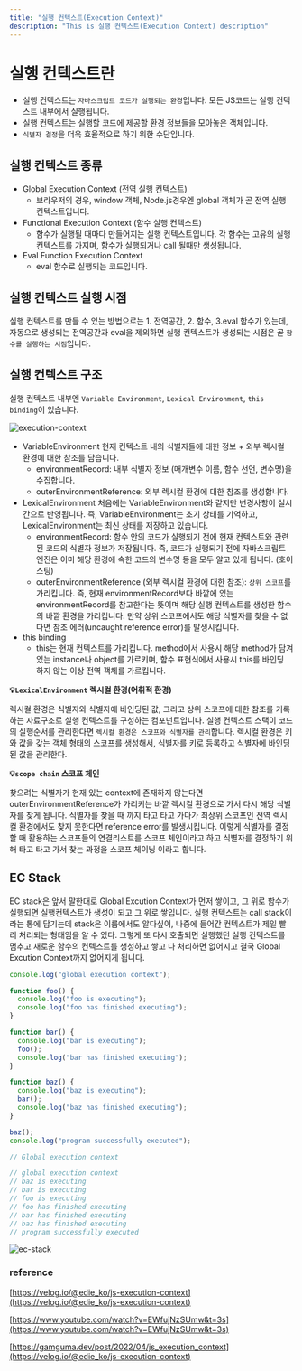 ```yaml
---
title: "실행 컨텍스트(Execution Context)"
description: "This is 실행 컨텍스트(Execution Context) description"
---
```


# 실행 컨텍스트란

- 실행 컨텍스트는 `자바스크립트 코드가 실행되는 환경`입니다. 모든 JS코드는 실행 컨텍스트 내부에서 실행됩니다.
- 실행 컨텍스트는 실행할 코드에 제공할 환경 정보들을 모아놓은 객체입니다.
- `식별자 결정`을 더욱 효율적으로 하기 위한 수단입니다.

## 실행 컨텍스트 종류

- Global Execution Context (전역 실행 컨텍스트)
  - 브라우저의 경우, window 객체, Node.js경우엔 global 객체가 곧 전역 실행 컨텍스트입니다.
- Functional Execution Context (함수 실행 컨텍스트)
  - 함수가 실행될 때마다 만들어지는 실행 컨텍스트입니다. 각 함수는 고유의 실행 컨텍스트를 가지며, 함수가 실행되거나 call 될때만 생성됩니다.
- Eval Function Execution Context
  - eval 함수로 실행되는 코드입니다.

## 실행 컨텍스트 실행 시점

실행 컨텍스트를 만들 수 있는 방법으로는 1. 전역공간, 2. 함수, 3.eval 함수가 있는데, 자동으로 생성되는 전역공간과 eval을 제외하면 실행 컨텍스트가 생성되는 시점은 곧 `함수를 실행하는 시점`입니다.

## 실행 컨텍스트 구조

실행 컨텍스트 내부엔 `Variable Environment`, `Lexical Environment`, `this binding`이 있습니다.

![execution-context](./images/ec.jpg)

- VariableEnvironment
  현재 컨텍스트 내의 식별자들에 대한 정보 + 외부 렉시컬 환경에 대한 참조를 담습니다.
  - environmentRecord: 내부 식별자 정보 (매개변수 이름, 함수 선언, 변수명)을 수집합니다.
  - outerEnvironmentReference: 외부 렉시컬 환경에 대한 참조를 생성합니다.
- LexicalEnvironment
  처음에는 VariableEnvironment와 같지만 변경사항이 실시간으로 반영됩니다. 즉, VariableEnvironment는 초기 상태를 기억하고, LexicalEnvironment는 최신 상태를 저장하고 있습니다.
  - environmentRecord: 함수 안의 코드가 실행되기 전에 현재 컨텍스트와 관련된 코드의 식별자 정보가 저장됩니다. 즉, 코드가 실행되기 전에 자바스크립트 엔진은 이미 해당 환경에 속한 코드의 변수명 등을 모두 알고 있게 됩니다. (호이스팅)
  - outerEnvironmentReference (외부 렉시컬 환경에 대한 참조): `상위 스코프`를 가리킵니다. 즉, 현재 environmentRecord보다 바깥에 있는 environmentRecord를 참고한다는 뜻이며 해당 실행 컨텍스트를 생성한 함수의 바깥 환경을 가리킵니다. 만약 상위 스코프에서도 해당 식별자를 찾을 수 없다면 참조 에러(uncaught reference error)를 발생시킵니다.
- this binding
  - this는 현재 컨텍스트를 가리킵니다. method에서 사용시 해당 method가 담겨있는 instance나 object를 가르키며, 함수 표현식에서 사용시 this를 바인딩 하지 않는 이상 전역 객체를 가르킵니다.

**💡`LexicalEnvironment` 렉시컬 환경(어휘적 환경)**

렉시컬 환경은 식별자와 식별자에 바인딩된 값, 그리고 상위 스코프에 대한 참조를 기록하는 자료구조로 실행 컨텍스트를 구성하는 컴포넌트입니다. 실행 컨텍스트 스택이 코드의 실행순서를 관리한다면 `렉시컬 환경은 스코프와 식별자를 관리`합니다. 렉시컬 환경은 키와 값을 갖는 객체 형태의 스코프를 생성해서, 식별자를 키로 등록하고 식별자에 바인딩된 값을 관리한다.

**💡`scope chain` 스코프 체인**

찾으려는 식별자가 현재 있는 context에 존재하지 않는다면 outerEnvironmentReference가 가리키는 바깥 렉시컬 환경으로 가서 다시 해당 식별자를 찾게 됩니다. 식별자를 찾을 때 까지 타고 타고 가다가 최상위 스코프인 전역 렉시컬 환경에서도 찾지 못한다면 reference error를 발생시킵니다. 이렇게 식별자를 결정할 때 활용하는 스코프들의 연결리스트를 스코프 체인이라고 하고 식별자를 결정하기 위해 타고 타고 가서 찾는 과정을 스코프 체이닝 이라고 합니다.

## EC Stack

EC stack은 앞서 말한대로 Global Excution Context가 먼저 쌓이고, 그 위로 함수가 실행되면 실행컨텍스트가 생성이 되고 그 위로 쌓입니다. 실행 컨텍스트는 call stack이라는 통에 담기는데 stack은 이름에서도 알다싶이, 나중에 들어간 컨텍스트가 제일 빨리 처리되는 형태임을 알 수 있다. 그렇게 또 다시 호출되면 실행했던 실행 컨텍스트를 멈추고 새로운 함수의 컨텍스트를 생성하고 쌓고 다 처리하면 없어지고 결국 Global Excution Context까지 없어지게 됩니다.

```jsx
console.log("global execution context");

function foo() {
  console.log("foo is executing");
  console.log("foo has finished executing");
}

function bar() {
  console.log("bar is executing");
  foo();
  console.log("bar has finished executing");
}

function baz() {
  console.log("baz is executing");
  bar();
  console.log("baz has finished executing");
}

baz();
console.log("program successfully executed");

// Global execution context

// global execution context
// baz is executing
// bar is executing
// foo is executing
// foo has finished executing
// bar has finished executing
// baz has finished executing
// program successfully executed
```

![ec-stack](./images/ec-stack.png)

### reference

[https://velog.io/@edie_ko/js-execution-context](https://velog.io/@edie_ko/js-execution-context)

[https://www.youtube.com/watch?v=EWfujNzSUmw&t=3s](https://www.youtube.com/watch?v=EWfujNzSUmw&t=3s)

[https://gamguma.dev/post/2022/04/js_execution_context](https://velog.io/@edie_ko/js-execution-context)
